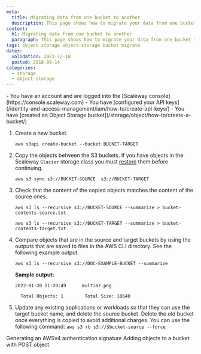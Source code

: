 ```yaml
---
meta:
  title: Migrating data from one bucket to another
  description: This page shows how to migrate your data from one bucket to another.
content:
  h1: Migrating data from one bucket to another
  paragraph: This page shows how to migrate your data from one bucket to another.
tags: object storage object-storage bucket migrate
dates:
  validation: 2023-12-18
  posted: 2018-09-14
categories:
  - storage
  - object-storage
---
```


<Macro id="iam-requirements" />

<Message type="requirement">
  - You have an account and are logged into the [Scaleway console](https://console.scaleway.com)
  - You have [configured your API keys](/identity-and-access-management/iam/how-to/create-api-keys/)
  - You have [created an Object Storage bucket](/storage/object/how-to/create-a-bucket/)
</Message>

1. Create a new bucket.
    ```
    aws s3api create-bucket --bucket BUCKET-TARGET
    ```
2. Copy the objects between the S3 buckets.
    <Message type="important">
      If you have objects in the Scaleway `Glacier` storage class you must [restore](/storage/object/how-to/restore-an-object-from-glacier/) them before continuing.
    </Message>

    ```
    aws s3 sync s3://BUCKET-SOURCE  s3://BUCKET-TARGET
    ```
3. Check that the content of the copied objects matches the content of the source ones.
    ```
    aws s3 ls --recursive s3://BUCKET-SOURCE --summarize > bucket-contents-source.txt

    aws s3 ls --recursive s3://BUCKET-TARGET --summarize > bucket-contents-target.txt
    ```
4. Compare objects that are in the source and target buckets by using the outputs that are saved to files in the AWS CLI directory. See the following example output:
    ```
    aws s3 ls --recursive s3://DOC-EXAMPLE-BUCKET --summarize
    ```
    **Sample output:**
    ```
    2022-01-20 11:20:49      multiaz.png

      Total Objects: 1        Total Size: 18640
    ```
5. Update any existing applications or workloads so that they can use the target bucket name, and delete the source bucket.
    <Message type="important">
      Delete the old bucket once everything is copied to avoid additional charges. You can use the following command: `aws s3 rb s3://$bucket-source --force`
    </Message>

<Navigation title="See also">
  <PreviousButton to="/storage/object/api-cli/generate-aws4-auth-signature/">Generating an AWSv4 authentication signature</PreviousButton>
  <NextButton to="/storage/object/api-cli/post-object/">Adding objects to a bucket with POST object</NextButton>
</Navigation>